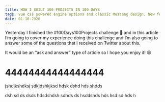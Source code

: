```yaml
---
title: HOW I BUILT 100 PROJECTS IN 100 DAYS
tags: vue css powered engine options and classic Mustang design. New for 2021, the soul-stirring Mustang Mach 1 and Mach 1 Premium stand at the pinnacle of 5.0L performance. The completely customizable Mach 1 continues its legacy, engineered specifically for quick turns and spirited
date: 01-10-2020
---
```


Yesterday I finished the #100Days100Projects challenge 🥳 and in this article I’m going to cover my experience doing this challenge and I’m also going to answer some of the questions that I received on Twitter about this.

It would be an “ask and answer” type of article so I hope you enjoy it! 😃

# 44444444444444444

jshdjkshdksj
sdkjdshkjksd
hdsk
dshd
hds
shdds

dsh
sd
ds
dsds
hdsdshdsh
sdhds
ds
hsddshds
hds
hsd
sd
hds
h
